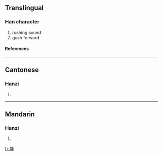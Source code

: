 {{see|嘩}}

==Translingual==
===Han character===
{{Han char|rn=30|rad=口|as=06|sn=9|four=|canj=口人心十 (ROPJ)}}
# rushing sound
# gush forward
====References====
{{Han ref|kx=0189.271|hdz=10618.050|uh=54D7|ud=21719}}
----
==Cantonese==
===Hanzi===
{{yue-hanzi|jyut=|y=wa1, wa4}}
# {{defn|Cantonese}}
----
==Mandarin==
===Hanzi===
{{cmn-hanzi|tra=嘩|pin=[[huā]] (hua1), [[huá]] (hua2)|wg=hua<sup>1</sup>, hua<sup>2</sup>}}
# {{defn|Mandarin}}

[[fr:哗]]